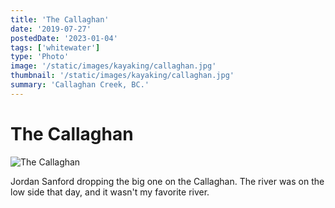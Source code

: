```yaml
---
title: 'The Callaghan'
date: '2019-07-27'
postedDate: '2023-01-04'
tags: ['whitewater']
type: 'Photo'
image: '/static/images/kayaking/callaghan.jpg'
thumbnail: '/static/images/kayaking/callaghan.jpg'
summary: 'Callaghan Creek, BC.'
---
```


# The Callaghan

![The Callaghan](/static/images/kayaking/callaghan.jpg)

Jordan Sanford dropping the big one on the Callaghan. The river was on the low side that day, and it wasn't my favorite river.
